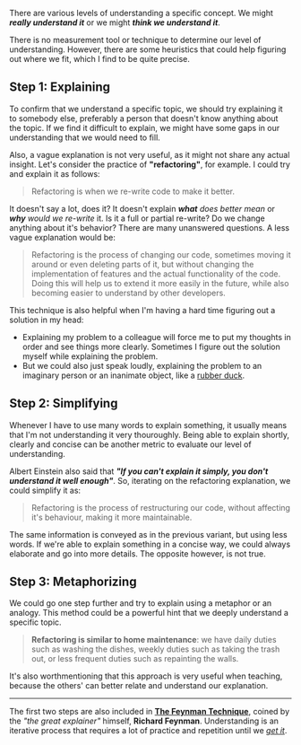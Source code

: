 


There are various levels of understanding a specific concept. We might _**really understand it**_ or we might _**think we understand it**_.

There is no measurement tool or technique to determine our level of understanding. However, there
are some heuristics that could help figuring out where we fit, which I find to be quite precise.

## Step 1: Explaining

To confirm that we understand a specific topic, we should try explaining it to somebody else, preferably a person that doesn't know anything about the topic. If we find it difficult to explain, we might have some gaps in our understanding that we would need to fill.

Also, a vague explanation is not very useful, as it might not share any actual insight. Let's consider the practice of **"refactoring"**, for example. I could try and explain it as follows:

> Refactoring is when we re-write code to make it better.

It doesn't say a lot, does it? It doesn't explain _**what** does better mean_ or _**why** would we re-write_ it. Is it a full or partial re-write? Do we change anything about it's behavior? There are many unanswered questions. A less vague explanation would be:

> Refactoring is the process of changing our code, sometimes moving it around or even deleting parts of it, but without changing the implementation of features and the actual functionality of the code. Doing this will help us to extend it more easily in the future, while also becoming easier to understand by other developers.

This technique is also helpful when I'm having a hard time figuring out a solution in my head:

- Explaining my problem to a colleague will force me to put my thoughts in order and see things more clearly. Sometimes I figure out the solution myself while explaining the problem.
- But we could also just speak loudly, explaining the problem to an imaginary person or an inanimate object, like a [rubber duck](https://en.wikipedia.org/wiki/Rubber_duck_debugging).

## Step 2: Simplifying

Whenever I have to use many words to explain something, it usually means that I'm not understanding it very thouroughly. Being able to explain shortly, clearly and concise can be another metric to evaluate our level of understanding.

Albert Einstein also said that _**"If you can't explain it simply, you don't understand it well enough"**_. So, iterating on the refactoring explanation, we could simplify it as:

> Refactoring is the process of restructuring our code, without affecting it's behaviour, making it more maintainable.

The same information is conveyed as in the previous variant, but using less words. If we're able to explain something in a concise way, we could always elaborate and go into more details. The opposite however, is not true.

## Step 3: Metaphorizing

We could go one step further and try to explain using a metaphor or an analogy. This method could be a powerful hint that we deeply understand a specific topic.

> **Refactoring is similar to home maintenance**: we have daily duties such as washing the dishes, weekly duties such as taking the trash out, or less frequent duties such as repainting the walls.

It's also worthmentioning that this approach is very useful when teaching, because the others' can better relate and understand our explanation.

---

The first two steps are also included in [**The Feynman Technique**](https://fs.blog/2021/02/feynman-learning-technique/), coined by the _"the great explainer"_ himself, **Richard Feynman**. Understanding is an iterative process that requires a lot of practice and repetition until we [_get it_](https://www.youtube.com/watch?v=MFzDaBzBlL0).
